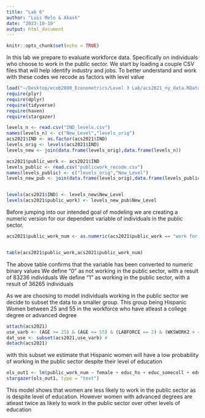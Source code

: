 ```yaml
---
title: "Lab 6"
author: "Luis Melo & Akash"
date: "2023-10-19"
output: html_document
---
```


```r
knitr::opts_chunk$set(echo = TRUE)
```

In this lab we prepare to evaluate workforce data. Specifically on individuals who choose to work in the public sector.
We start by loading a couple CSV files that will help identify industry and jobs. 
To better understand and work with these codes we recode as factors with level value

```r

load("~/Desktop/ecob2000_Econometrics/Level 3 Lab/acs2021_ny_data.RData")
require(plyr)
require(dplyr)
require(tidyverse)
require(haven)
require(stargazer)

levels_n <- read.csv("IND_levels.csv")
names(levels_n) <- c("New_Level","levels_orig")
acs2021$IND <- as.factor(acs2021$IND)
levels_orig <- levels(acs2021$IND) 
levels_new <- join(data.frame(levels_orig),data.frame(levels_n))

acs2021$public_work <- acs2021$IND 
levels_public <- read.csv("publicwork_recode.csv")
names(levels_public) <- c("levels_orig","New_Level")
levels_new_pub <- join(data.frame(levels_orig),data.frame(levels_public))


levels(acs2021$IND) <- levels_new$New_Level
levels(acs2021$public_work) <- levels_new_pub$New_Level

```

Before jumping into our intended goal of modeling we are creating a numeric version for our dependent variable of individuals in the public sector. 

```r

acs2021$public_work_num <- as.numeric(acs2021$public_work == "work for public, stable")


table(acs2021$public_work,acs2021$public_work_num)

```

The above table confirms that the variable has been converted to numeric binary values
We define "0" as not working in the public sector, with a result of 83236 individuals
We define "1" as working in the public sector, with a result of 36265 individuals

As we are choosing to model individuals working in the public sector we decide to subset the data to a smaller group.
This group being Hispanic Women between 25 and 55 in the workforce who have atleast a college degree or advanced degree


```r

attach(acs2021)
use_varb <- (AGE >= 25) & (AGE <= 55) & (LABFORCE == 2) & (WKSWORK2 > 4) & (UHRSWORK >= 35) & (Hispanic == 1) & (female == 1) & ((educ_college == 1) | (educ_advdeg == 1))
dat_use <- subset(acs2021,use_varb) # 
detach(acs2021)

```

with this subset we estimate that Hispanic women will have a low probability of working in the public sector despite their level of education

```r

ols_out1 <- lm(public_work_num ~ female + educ_hs + educ_somecoll + educ_college + educ_advdeg + AGE, data = acs2021)
stargazer(ols_out1, type = "text")

```

This model shows that women are less likely to work in the public sector as is despite level of education. However women with advanced degrees are atleast twice as likely to work in the public sector over other levels of education

